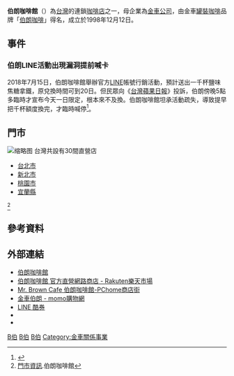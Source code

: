 {{Infobox_Company 
| company_name   = 伯朗咖啡股份有限公司
| company_name_en= Mr. Brown Coffee Company
| company_logo   = [[File:Mr._Brown_Coffee_Logo.jpg|196px]]
| company_type   = [[股份有限公司|股份有限公司]]
| company_slogan = 
| foundation     = 1998年12月12日
| traded_as      = 非公開上市
| local_code_name= TW
| local_code     = 16157745
| location       = {{TWN}}[[台北市|台北市]][[中正區_(臺北市)|中正區]][[羅斯福路_(台北市)|羅斯福路]]三段230號1樓
| locations      = 44
| area_served    = [[台灣|台灣]]
| key_people     = 李玉鼎 
| num_employees  = 
| industry       = 餐飲業
| products       = 伯朗咖啡
| revenue        = [[新台幣|新台幣]]250,000,000元
| capital        = 新台幣250,000,000元
| parent         = [[金車公司|金車公司]]
| homepage       = [http://www.mrbrown.com.tw/ www.mrbrown.com.tw]
| footnotes      = 
}}

'''伯朗咖啡館'''（{{lang-en|Mr. Brown Café}}）為[[台灣|台灣]]的連鎖[[咖啡店|咖啡店]]之一，母企業為[[金車公司|金車公司]]，由金車[[罐裝咖啡|罐裝咖啡]]品牌「[[伯朗咖啡|伯朗咖啡]]」得名，成立於1998年12月12日。

== 事件 ==
===伯朗LINE活動出現漏洞提前喊卡===

2018年7月15日，伯朗咖啡館舉辦官方[[LINE|LINE]]帳號行銷活動，預計送出一千杯鹽味焦糖拿鐵，原兌換時間可到20日。但民眾向《[[台灣蘋果日報|台灣蘋果日報]]》投訴，伯朗傍晚5點多臨時才宣布今天一日限定，根本來不及換。伯朗咖啡館坦承活動疏失，導致提早把千杯額度換完，才臨時喊停<ref>{{Cite news|url=https://tw.appledaily.com/new/realtime/20180715/1392126/|title=【譙到爆】伯朗LINE活動出現漏洞　送千杯咖啡提前喊卡|last=朱正庭|newspaper=蘋果日報|date=2018-07-15|accessdate=2018-07-18|language=zh-TW|archive-date=2019-02-22|archive-url=https://web.archive.org/web/20190222222248/https://tw.appledaily.com/new/realtime/20180715/1392126/|dead-url=no}}</ref>。

==門市==
[[File:Chengde_Store,_Mr._Brown_Café_20190525.jpg|缩略图]]
台灣共設有30間直營店
*[[台北市|台北市]]
*[[新北市|新北市]]
*[[桃園市|桃園市]]
*[[宜蘭縣|宜蘭縣]]
<ref>[https://www.mrbrown.com.tw/Stores/Index.aspx 門市資訊].伯朗咖啡館</ref>

==參考資料==
{{Reflist}}

==外部連結==
{{Portal|台灣}}
*[http://www.mrbrown.com.tw/ 伯朗咖啡館]{{Wayback|url=http://www.mrbrown.com.tw/ |date=20140222034553 }}{{zh}}
*[https://www.rakuten.com.tw/shop/kingcar/ 伯朗咖啡館 官方直營網路商店 - Rakuten樂天市場]
*[https://www.pcstore.com.tw/mrbrowncafe/ Mr. Brown Cafe 伯朗咖啡館-PChome商店街]
*[https://www.momoshop.com.tw/category/LgrpCategory.jsp?l_code=2148000000&mdiv=1000900000-bt_5_023_08-bt_5_023_08_P1_7_e1&ctype=B 金車伯朗 - momo購物網]
*[https://www.mrbrown.com.tw/App/App.aspx LINE 酷券]
*{{facebook|mr.brown.tw}}
*{{instagram|mr.browncafe}}

[[Category:台灣連鎖咖啡店|B伯]]
[[Category:1998年成立的公司|B伯]]
[[Category:總部位於臺北市中正區的工商業機構|B伯]]
[[Category:金車關係事業|Category:金車關係事業]]